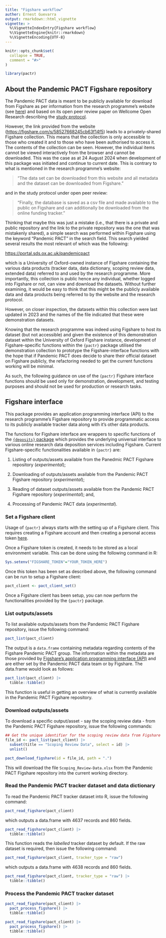 ```yaml
---
title: "Figshare workflow"
auther: Ernest Guevarra
output: rmarkdown::html_vignette
vignette: >
  %\VignetteIndexEntry{Figshare workflow}
  %\VignetteEngine{knitr::rmarkdown}
  %\VignetteEncoding{UTF-8}
---
```


```r
knitr::opts_chunk$set(
  collapse = TRUE,
  comment = "#>"
)
```

```r
library(pactr)
```

## About the Pandemic PACT Figshare repository

The Pandemic PACT data is meant to be publicly available for download from Figshare as per information from the research programme's website (see [here](https://www.pandemicpact.org/about/our-data)) and based on its open peer review paper on Wellcome Open Research describing the [study protocol](https://wellcomeopenresearch.org/articles/9-156/v1?src=rss).

However, the link provided from the website ([https://figshare.com/s/58527668245cb63f14f5](https://figshare.com/s/58527668245cb63f14f5)) leads to a privately-shared Figshare collection. This means that the collection is only accessible to those who created it and to those who have been authorised to access it. The contents of the collection can be seen. However, the individual items cannot be viewed interactively from the browser and cannot be downloaded. This was the case as at 24 August 2024 when development of this package was initiated and continue to current date. This is contrary to what is mentioned in the research programme's website:

> "The data set can be downloaded from this website and all metadata and the dataset can be downloaded from Figshare."

and in the study protocol under open peer review:

> "Finally, the database is saved as a csv file and made available to the public on Figshare and can additionally be downloaded from the online funding tracker."

Thinking that maybe this was just a mistake (i.e., that there is a private and public repository and the link to the private repository was the one that was mistakenly shared), a simple search was performed within Figshare using the keyword "Pandemic PACT" in the search field. This search yielded several results the most relevant of which was the following:

[https://portal.sds.ox.ac.uk/pandemicpact](https://portal.sds.ox.ac.uk/pandemicpact)

which is a University of Oxford-owned instance of Figshare containing the various data products (tracker data, data dictionary, scoping review data, extended data) referred to and used by the research programme. More importantly, this collection is public hence any individual, whether logged into Figshare or not, can view and download the datasets. Without further examining, it would be easy to think that this might be the publicly available data and data products being referred to by the website and the research protocol.

However, on closer inspection, the datasets within this collection were last updated in 2023 and the names of the file indicated that these were demonstration datasets.

Knowing that the research programme was indeed using Figshare to host its dataset (but not accessible) and given the existence of this demonstration dataset within the University of Oxford Figshare instance, development of Figshare-specific functions within the `{pactr}` package utilised the demonstration collection to prototype the Figshare-interface functions with the hope that if Pandemic PACT does decide to share their official dataset on Figshare publicly, the refactoring needed to get the current functions working will be minimal.

As such, the following guidance on use of the `{pactr}` Figshare interface functions should be used only for demonstration, development, and testing purposes and should not be used for production or research tasks.

## Figshare interface

This package provides an application programming interface (API) to the research programme's Figshare repository to provide programmatic access to its publicly available tracker data along with it's other data products.

The functions for Figshare interface are wrappers to specific functions of the [`{deposits}` package](https://docs.ropensci.org/deposits/index.html) which provides the underlying universal interface to various online research data deposition services including Figshare. Current Figshare-specific functionalities available in `{pactr}` are:

1. Listing of outputs/assets available from the Panedmic PACT Figshare repository (*experimental*);

2. Downloading of outputs/assets available from the Pandemic PACT Figshare repository (*experimental*);

3. Reading of dataset outputs/assets available from the Pandemic PACT Figshare repository (*experimental*); and,

4. Processing of Pandemic PACT data (*experimental*).

### Set a Figshare client

Usage of `{pactr}` always starts with the setting up of a Figshare client. This requires creating a Figshare account and then creating a personal access token [here](https://figshare.com/account/applications).

Once a Figshare token is created, it needs to be stored as a local environment variable. This can be done using the following command in R:

```R
Sys.setenv("FIGSHARE_TOKEN"="YOUR_TOKEN_HERE")
```

Once this token has been set as described above, the following command can be run to setup a Figshare client:

```r
pact_client <- pact_client_set()
```

Once a Figshare client has been setup, you can now perform the functionalities provided by the `{pactr}` package.

### List outputs/assets

To list available outputs/assets from the Pandemic PACT Figshare repository, issue the following command:

```r
pact_list(pact_client)
```

The output is a `data.frame` containing metadata regarding contents of the Figshare Pandemic PACT group. The information within the metadata are those provided by [Figshare's application programming interface (API)](https://docs.figshare.com/) and are either set by the Pandemic PACT data team or by Figshare. The data.frame would look as follows:

```r
pact_list(pact_client) |>
  tibble::tibble()
```

This function is useful in getting an overview of what is currently available in the Pandemic PACT Figshare repository.

### Download outputs/assets

To download a specific output/asset - say the scoping review data - from the Pandemic PACT Figshare repository, issue the following commands:

```r
## Get the unique identifier for the scoping review data from Figshare ----
file_id <- pact_list(pact_client) |>
  subset(title == "Scoping Review Data", select = id) |>
  unlist()

pact_download_figshare(id = file_id, path = ".")
```

This will download the file `Scoping_Review-Data.xlsx` from the Pandemic PACT Figshare repository into the current working directory.

### Read the Pandemic PACT tracker dataset and data dictionary

To read the Pandemic PACT tracker dataset into R, issue the following command:

```r
pact_read_figshare(pact_client)
```

which outputs a data.frame with 4637 records and 860 fields. 

```r
pact_read_figshare(pact_client) |>
  tibble::tibble()
```

This function reads the *labelled* tracker dataset by default. If the raw dataset is required, then issue the following command:

```r
pact_read_figshare(pact_client, tracker_type = "raw")
```

which outputs a data.frame with 4638 records and 860 fields.

```r
pact_read_figshare(pact_client, tracker_type = "raw") |>
  tibble::tibble()
```

### Process the Pandemic PACT tracker dataset

```r
pact_read_figshare(pact_client) |>
  pact_process_figshare() |>
  tibble::tibble()
```

```r
pact_read_figshare(pact_client) |>
  pact_process_figshare() |>
  tibble::tibble()
```
